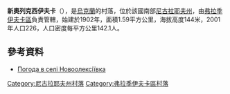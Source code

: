 {{coord|47|39|42|N|30|44|19|E|scale:100000|display=title}}

'''新奧列克西伊夫卡'''（{{lang-uk|Новоолексіївка}}），是[[烏克蘭|烏克蘭]]的村落，位於該國南部[[尼古拉耶夫州|尼古拉耶夫州]]，由[[弗拉季伊夫卡區|弗拉季伊夫卡區]]負責管轄，始建於1902年，面積1.59平方公里，海拔高度144米，2001年人口226，人口密度每平方公里142.1人。

==參考資料==
* [http://weather.in.ua/ua/nikolaevskaja/17854 Погода в селі Новоолексіївка] {{Wayback|url=http://weather.in.ua/ua/nikolaevskaja/17854 |date=20160606145959 }}

[[Category:尼古拉耶夫州村落|Category:尼古拉耶夫州村落]]
[[Category:弗拉季伊夫卡區村落|Category:弗拉季伊夫卡區村落]]


{{Mykolaiv-geo-stub}}